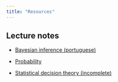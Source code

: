 ```yaml
---
title: "Resources"
---
```


## Lecture notes

- [Bayesian inference (portuguese)](https://www.overleaf.com/read/kjbzvjnppgrr)

- [Probability](https://www.overleaf.com/read/fjdsbxwydcnf)

- [Statistical decision theory (incomplete)](https://www.overleaf.com/read/ndcxvbjgvkbx)
